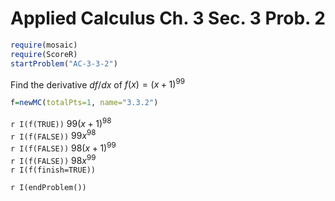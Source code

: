 Applied Calculus Ch. 3 Sec. 3 Prob. 2
========================================================
```r
require(mosaic)
require(ScoreR)
startProblem("AC-3-3-2")
```

Find the derivative $df/dx$ of $f(x) = (x+1)^{99}$
```r
f=newMC(totalPts=1, name="3.3.2")
```
`r I(f(TRUE))` $99 (x+1)^{98}$    
`r I(f(FALSE))` $99 x^{98}$     
`r I(f(FALSE))` $98 (x+1)^{99}$    
`r I(f(FALSE))` $98 x^{99}$     
`r I(f(finish=TRUE))`

`r I(endProblem())`
